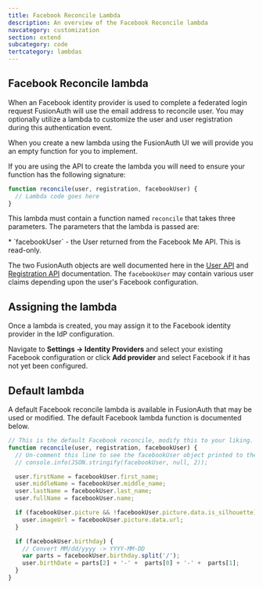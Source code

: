 ```yaml
---
title: Facebook Reconcile Lambda
description: An overview of the Facebook Reconcile lambda
navcategory: customization
section: extend
subcategory: code
tertcategory: lambdas
---
```


## Facebook Reconcile lambda

When an Facebook identity provider is used to complete a federated login request FusionAuth will use the email address to reconcile user. You may optionally utilize a lambda to customize the user and user registration during this authentication event.

When you create a new lambda using the FusionAuth UI we will provide you an empty function for you to implement.

If you are using the API to create the lambda you will need to ensure your function has the following signature:

```javascript
function reconcile(user, registration, facebookUser) {
  // Lambda code goes here
}
```

This lambda must contain a function named `reconcile` that takes three parameters. The parameters that the lambda is passed are:

<ReconcileLambdaUserRegistrationParameters />
* `facebookUser` - the User returned from the Facebook Me API. This is read-only.

The two FusionAuth objects are well documented here in the [User API](/docs/apis/users) and [Registration API](/docs/apis/registrations) documentation. The `facebookUser` may contain various user claims depending upon the user's Facebook configuration.

## Assigning the lambda

Once a lambda is created, you may assign it to the Facebook identity provider in the IdP configuration.

Navigate to <strong>Settings -> Identity Providers</strong> and select your existing Facebook configuration or click <strong>Add provider</strong> and select Facebook if it has not yet been configured.

## Default lambda

A default Facebook reconcile lambda is available in FusionAuth that may be used or modified. The default Facebook lambda function is documented below.

```javascript
// This is the default Facebook reconcile, modify this to your liking.
function reconcile(user, registration, facebookUser) {
  // Un-comment this line to see the facebookUser object printed to the event log
  // console.info(JSON.stringify(facebookUser, null, 2));

  user.firstName = facebookUser.first_name;
  user.middleName = facebookUser.middle_name;
  user.lastName = facebookUser.last_name;
  user.fullName = facebookUser.name;

  if (facebookUser.picture && !facebookUser.picture.data.is_silhouette) {
    user.imageUrl = facebookUser.picture.data.url;
  }

  if (facebookUser.birthday) {
    // Convert MM/dd/yyyy -> YYYY-MM-DD
    var parts = facebookUser.birthday.split('/');
    user.birthDate = parts[2] + '-' +  parts[0] + '-' +  parts[1];
  }
}
```

